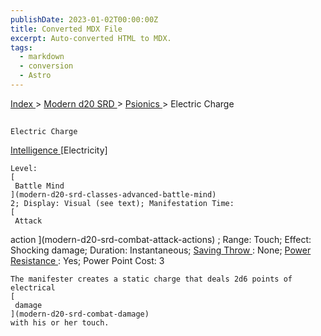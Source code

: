 ```yaml
---
publishDate: 2023-01-02T00:00:00Z
title: Converted MDX File
excerpt: Auto-converted HTML to MDX.
tags:
  - markdown
  - conversion
  - Astro
---
```







[
      Index
     ](-index)
     >
     [
      Modern d20 SRD
     ](modern-d20-srd-index)
     >
     [
      Psionics
     ](modern-d20-srd-psionics-index)
     > Electric Charge
    




## 
    Electric Charge
   



[
     Intelligence
    ](modern-d20-srd-basics-ability-scores)
    [Electricity]
   



    Level:
    [
     Battle Mind
    ](modern-d20-srd-classes-advanced-battle-mind)
    2; Display: Visual (see text); Manifestation Time:
    [
     Attack
action
    ](modern-d20-srd-combat-attack-actions)
    ; Range: Touch; Effect: Shocking damage; Duration: Instantaneous;
    [
     Saving
Throw
    ](modern-d20-srd-basics-saving-throws)
    : None;
    [
     Power
Resistance
    ](modern-d20-srd-special-abilities-power-resistance)
    : Yes; Power Point Cost: 3
   



    The manifester creates a static charge that deals 2d6 points of electrical
    [
     damage
    ](modern-d20-srd-combat-damage)
    with his or her touch.
   





